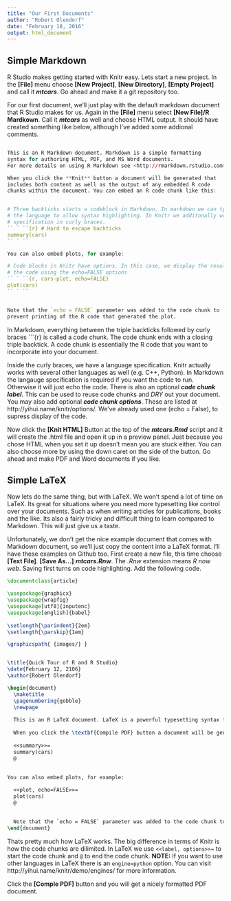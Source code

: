 ```yaml
---
title: "Our First Documents"
author: "Robert Olendorf"
date: "February 18, 2016"
output: html_document
---
```


## Simple Markdown

R Studio makes getting started with Knitr easy. Lets start a  new project. In the **[File]** menu choose **[New Project]**, **[New Directory]**, **[Empty Project]** and call it **_mtcars_**. Go ahead and make it a git repository too.

For our first document, we'll just play with the default markdown document that R Studio makes for us. Again in the **[File]** menu select **[New File]/R Mardkown**. Call it **_mtcars_** as well and choose HTML output. It should have created something like below, although I've added some addional comments.

```r

This is an R Markdown document. Markdown is a simple formatting 
syntax for authoring HTML, PDF, and MS Word documents. 
For more details on using R Markdown see <http://rmarkdown.rstudio.com>.

When you click the **Knit** button a document will be generated that
includes both content as well as the output of any embedded R code 
chunks within the document. You can embed an R code chunk like this:


# Three backticks starts a codeblock in Markdown. In markdown we can typically specify 
# the language to allow syntax highlighting. In Knitr we additonally wrap the language 
# specification in curly braces.
`` ` ``{r} # Hard to escape backticks 
summary(cars)
`` ` ``

You can also embed plots, for example:

# Code blocks in Knitr have options. In this case, we display the results without
# the code using the echo=FALSE options
`` ` ``{r, cars-plot, echo=FALSE}
plot(cars)
`` ` ``


Note that the `echo = FALSE` parameter was added to the code chunk to
prevent printing of the R code that generated the plot.
```

In Markdown, everything between the triple backticks followed by curly braces ```{r} is called a code chunk. The code chunk ends with a closing triple backtick. A code chunk is essentially the R code that you want to incorporate into your document.

Inside the curly braces, we have a language specification. Knitr actually works with several other languages as well (e.g. C++, Python). In Markdown the langauge specification is required if you want the code to run. Otherwise it will just echo the code. There is also an optional **_code chunk label_**. This can be used to reuse code chunks and *DRY* out your document. You may also add optional **_code chunk options_**. These are listed at http://yihui.name/knitr/options/. We've already used one (echo = False), to supress display of the code.

Now click the **[Knit HTML]** Button at the top of the **_mtcars.Rmd_** script and it will create the .html file and open it up in a preview panel. Just because you chose HTML when you set it up doesn't mean you are stuck either. You can also choose more by using the down caret on the side of the button. Go ahead and make PDF and Word documents if you like.

## Simple LaTeX

Now lets do the same thing, but with LaTeX. We won't spend a lot of time on LaTeX. Its great for situations where you need more typesetting like control over your documents. Such as when writing articles for publications, books and the like. Its also a fairly tricky and difficult thing to learn compared to Markdown. This will just give us a taste.

Unfortunately, we don't get the nice example document that comes with Markdown document, so we'll just copy the content into a LaTeX format. I'll have these examples on Github too. First create a new file, this time choose **[Text File]**. **[Save As...]** **_mtcars.Rnw_**. The *.Rnw* extension means *R now web*. Saving first turns on code highlighting. Add the following code.

```latex
\documentclass{article}

\usepackage{graphicx}
\usepackage{wrapfig}
\usepackage[utf8]{inputenc}
\usepackage[english]{babel}
 
\setlength{\parindent}{2em}
\setlength{\parskip}{1em}

\graphicspath{ {images/} }


\title{Quick Tour of R and R Studio}
\date{February 12, 2106}
\author{Robert Olendorf}

\begin{document}
  \maketitle
  \pagenumbering{gobble}
  \newpage
  
  This is an R LaTeX document. LaTeX is a powerful typesetting syntax for authoring PDF documents. For more details on using R Markdown see <https://www.latex-project.org/>.
  
  When you click the \textbf{Compile PDF} button a document will be generated that includes both content as well as the output of any embedded R code chunks within the document. You can embed an R code chunk like this:
  
  <<summary>>=
  summary(cars)
  @
  
  
You can also embed plots, for example:

  <<plot, echo=FALSE>>=
  plot(cars)
  @
  
    
  Note that the `echo = FALSE` parameter was added to the code chunk to prevent printing of the R code that generated the plot.
\end{document}
```
Thats pretty much how LaTeX works. The big difference in terms of Knitr is how the code chunks are dilimited. In LaTeX we use ```<<label, options>>=``` to start the code chunk and ```@``` to end the code chunk. **NOTE:** If you want to use other languages in LaTeX there is an ```engine=python``` option. You can visit http://yihui.name/knitr/demo/engines/ for more information.

Click the **[Comple PDF]** button and you will get a nicely formatted PDF document.




